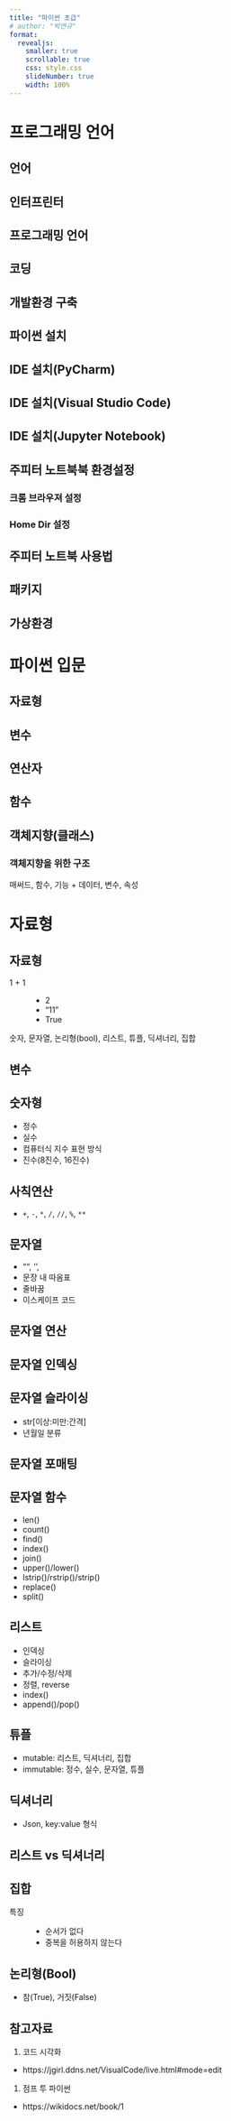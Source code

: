 ```yaml
---
title: "파이썬 초급"
# author: "박연규"
format: 
  revealjs:
    smaller: true
    scrollable: true
    css: style.css
    slideNumber: true
    width: 100%
---
```


# 프로그래밍 언어

## 언어



## 인터프린터


## 프로그래밍 언어


## 코딩


## 개발환경 구축


## 파이썬 설치


## IDE 설치(PyCharm)

## IDE 설치(Visual Studio Code)

## IDE 설치(Jupyter Notebook)

## 주피터 노트북북 환경설정

### 크롬 브라우져 설정

### Home Dir 설정

## 주피터 노트북 사용법

## 패키지


## 가상환경


# 파이썬 입문

## 자료형


## 변수


## 연산자


## 함수


## 객체지향(클래스)

### 객체지향을 위한 구조

매써드, 함수, 기능 + 데이터, 변수, 속성

# 자료형

## 자료형

1 + 1
: - 2
- "11"
- True

:::{.callout-note icon=false title="자료형 종류"}
숫자, 문자열, 논리형(bool), 리스트, 튜플, 딕셔너리, 집합
:::

## 변수


## 숫자형

- 정수
- 실수
- 컴퓨터식 지수 표현 방식
- 진수(8진수, 16진수)

## 사칙연산

- `+`,  `-`,   `*`,   `/`,   `//`,   `%`,   `**`

## 문자열

- "", '', 
- 문장 내 따옴표
- 줄바꿈
- 이스케이프 코드

## 문자열 연산

## 문자열 인덱싱

## 문자열 슬라이싱

- str[이상:미만:간격]
- 년월일 분류

## 문자열 포매팅


## 문자열 함수

- len()
- count()
- find()
- index()
- join()
- upper()/lower()
- lstrip()/rstrip()/strip()
- replace()
- split()

## 리스트

- 인덱싱
- 슬라이싱
- 추가/수정/삭제
- 정렬, reverse
- index()
- append()/pop()
 
## 튜플
- mutable: 리스트, 딕셔너리, 집합
- immutable: 정수, 실수, 문자열, 튜플

## 딕셔너리
- Json, key:value 형식


## 리스트 vs 딕셔너리


## 집합

특징
: - 순서가 없다
- 중복을 허용하지 않는다

## 논리형(Bool)

- 참(True), 거짓(False)

## 참고자료
1. 코드 시각화
  - https://jgirl.ddns.net/VisualCode/live.html#mode=edit 
1. 점프 투 파이썬
  - https://wikidocs.net/book/1
  
